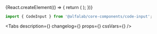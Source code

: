 

<Meta title='Компоненты/CodeInput' component={CodeInput} />

<!-- Canvas -->

<Story name='CodeInput'>
    {React.createElement(() => {
        return (
            <CodeInput
                fields={number('fields', 4)}
                disabled={boolean('disabled', false)}
                error={text('error', '')}
                initialValues="1234"
            />
        );
    })}
</Story>

<!-- Docs -->

<ComponentHeader
    name='CodeInput'
    version={version}
    package='@alfalab/core-components/code-input'
    stage={2}
/>

```jsx
import { CodeInput } from '@alfalab/core-components/code-input';
```

<Tabs
    description={<Description />}
    changelog={<Changelog />}
    props={<Props of={CodeInput} />}
    cssVars={<CssVars css={styles}/>}
/>
